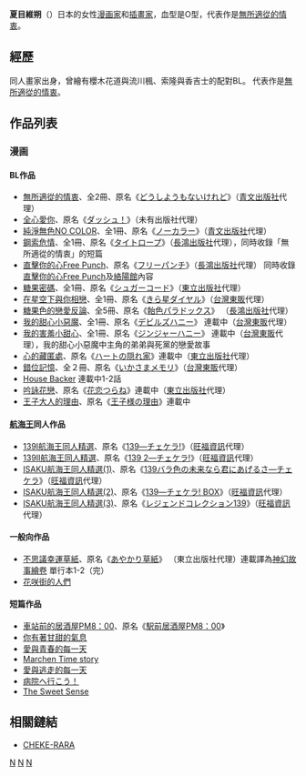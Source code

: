 {{Japanese|japanese=夏目 イサク|kana=なつめ いさく|romaji=Natsume Isaku}}

'''夏目維朔'''（{{bd||7月30日}}）日本的女性[[漫画家|漫画家]]和[[插畫家|插畫家]]，血型是O型，代表作是[[無所適從的情衷|無所適從的情衷]]。

== 經歷 ==

同人畫家出身，曾繪有櫻木花道與流川楓、索隆與香吉士的配對BL。
代表作是[[無所適從的情衷|無所適從的情衷]]。

== 作品列表 ==

=== 漫画 ===
====BL作品====
* [[無所適從的情衷|無所適從的情衷]]、全2冊、原名《[[どうしようもないけれど|どうしようもないけれど]]》（[[青文出版社|青文出版社]]代理）
* [[全心愛你|全心愛你]]、原名《[[ダッシュ！|ダッシュ！]]》（未有出版社代理）
* [[純淨無色NO_COLOR|純淨無色NO COLOR]]、全1冊、原名《[[ノーカラー|ノーカラー]]》（[[青文出版社|青文出版社]]代理）
* [[鋼索危情|鋼索危情]]、全1冊、原名《[[タイトロープ|タイトロープ]]》（[[長鴻出版社|長鴻出版社]]代理），同時收錄「無所適從的情衷」的短篇
* [[直擊你的心Free_Punch|直擊你的心Free Punch]]、原名《[[フリーパンチ|フリーパンチ]]》（[[長鴻出版社|長鴻出版社]]代理） 同時收錄[[直擊你的心Free_Punch|直擊你的心Free Punch]]及[[絡陽館|絡陽館]]內容
* [[糖果密碼|糖果密碼]]、全1冊、原名《[[シュガーコード|シュガーコード]]》（[[東立出版社|東立出版社]]代理）
* [[在星空下與你相戀|在星空下與你相戀]]、全1冊、原名《[[きら星ダイヤル|きら星ダイヤル]]》（[[台灣東販|台灣東販]]代理）
* [[糖果色的戀愛反論|糖果色的戀愛反論]]、全5冊、原名《[[飴色パラドックス|飴色パラドックス]]》 （[[長鴻出版社|長鴻出版社]]代理）
* [[我的甜心小惡魔|我的甜心小惡魔]]、全1冊、原名《[[デビルズハニー|デビルズハニー]]》 連載中（[[台灣東販|台灣東販]]代理）
* [[我的害羞小甜心|我的害羞小甜心]]、全1冊、原名《[[ジンジャーハニー|ジンジャーハニー]]》 連載中（[[台灣東販|台灣東販]]代理），我的甜心小惡魔中主角的弟弟與死黨的戀愛故事
* [[心的藏匿處|心的藏匿處]]、原名《[[ハートの隠れ家|ハートの隠れ家]]》連載中（[[東立出版社|東立出版社]]代理）
* [[錯位記憶|錯位記憶]]、全２冊、原名《[[いかさまメモリ|いかさまメモリ]]》（[[台灣東販|台灣東販]]代理）
* [[House_Backer|House Backer]] 連載中1-2話
* [[吟詠花戀|吟詠花戀]]、原名《[[花恋つらね|花恋つらね]]》連載中（[[東立出版社|東立出版社]]代理）
* [[王子大人的理由|王子大人的理由]]、原名《[[王子様の理由|王子様の理由]]》連載中

====[[航海王|航海王]]同人作品====
* [[139I航海王同人精選|139I航海王同人精選]]、原名《[[139―チェケラ!|139―チェケラ!]]》（[[旺福資訊|旺福資訊]]代理）
* [[139II航海王同人精選|139II航海王同人精選]]、原名《[[139_2―チェケラ!|139 2―チェケラ!]]》（[[旺福資訊|旺福資訊]]代理）
* [[ISAKU航海王同人精選(1)|ISAKU航海王同人精選(1)]]、原名《[[139バラ色の未来なら君にあげるさ―チェケラ|139バラ色の未来なら君にあげるさ―チェケラ]]》（[[旺福資訊|旺福資訊]]代理）
* [[ISAKU航海王同人精選(2)|ISAKU航海王同人精選(2)]]、原名《[[139―チェケラ!_BOX|139―チェケラ! BOX]]》（[[旺福資訊|旺福資訊]]代理）
* [[ISAKU航海王同人精選(3)|ISAKU航海王同人精選(3)]]、原名《[[レジェンドコレクション139|レジェンドコレクション139]]》（[[旺福資訊|旺福資訊]]代理）

====一般向作品====
* [[不思議幸運草紙|不思議幸運草紙]]、原名《[[あやかり草紙|あやかり草紙]]》 （東立出版社代理）連載譯為[[神幻故事繪卷|神幻故事繪卷]] 單行本1-2（完）
* [[花咲街的人們|花咲街的人們]]

====短篇作品====
* [[車站前的居酒屋PM8：00|車站前的居酒屋PM8：00]]、原名《[[駅前居酒屋PM8：00|駅前居酒屋PM8：00]]》
* [[你有著甘甜的氣息|你有著甘甜的氣息]]
* [[愛與青春的每一天|愛與青春的每一天]]
* [[Marchen_Time_story|Marchen Time story]]
* [[愛與逃走的每一天|愛與逃走的每一天]]
* [[病院へ行こう！|病院へ行こう！]]
* [[The_Sweet_Sense|The Sweet Sense]]

== 相關鏈結 ==

* {{ja}}[https://web.archive.org/web/20110630172701/http://homepage3.nifty.com/chekera/ CHEKE-RARA]
{{DEFAULTSORT:Natsume Isaku}}
[[Category:日本漫画家|N]]
[[Category:日本女性漫画家|N]]
[[Category:BL漫画家|N]]